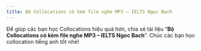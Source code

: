 ---
title: Bộ Collocations có kèm file nghe MP3 – IELTS Ngoc Bach
---

Để giúp các bạn học Collocations hiệu quả hơn, chia sẻ tài liệu “**Bộ Collocations có kèm file nghe MP3 – IELTS Ngoc Bach**“. Chúc các bạn học collocation tiếng anh tốt nhé!